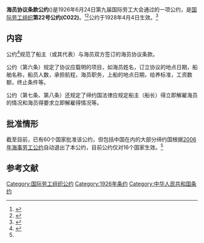 {{Infobox treaty
|name=1926年海员协议条款公约
|long_name=海员协议条款公约
|date_signed=1926年6月24日
|date_effective=1928年4月4日
|location_signed={{CHE}}[[日内瓦|日内瓦]]
|depositories=[[国际劳工局|国际劳工局]]局长
|languages=法语<br>
英语}}

'''海员协议条款公约'''({{Lang-en|Seamen's Articles of Agreement Convention}})是1926年6月24日第九届国际劳工大会通过的一项公约，是[[国际劳工组织|国际劳工组织]]'''第22号公约(C022)'''。<ref name=":0">{{Cite web|title=中华人民共和国-条约数据库|url=http://treaty.mfa.gov.cn/Treaty/web/detail1.jsp?objid=1531876000781|accessdate=2020-11-24|work=treaty.mfa.gov.cn|archive-date=2020-11-22|archive-url=https://web.archive.org/web/20201122120912/http://treaty.mfa.gov.cn/Treaty/web/detail1.jsp?objid=1531876000781|dead-url=no}}</ref><ref>{{Cite web|title=Convention C022 - Seamen's Articles of Agreement Convention, 1926 (No. 22)|url=https://www.ilo.org/dyn/normlex/en/f?p=NORMLEXPUB:12100:0::NO::P12100_INSTRUMENT_ID:312167|accessdate=2020-11-24|work=www.ilo.org|archive-date=2020-06-02|archive-url=https://web.archive.org/web/20200602174329/https://www.ilo.org/dyn/normlex/en/f?p=NORMLEXPUB:12100:0::NO::P12100_INSTRUMENT_ID:312167|dead-url=no}}</ref>公约于1928年4月4日生效。<ref name=":1">{{Cite web|title=Ratifications of ILO conventions: Ratifications by Convention|url=https://www.ilo.org/dyn/normlex/en/f?p=NORMLEXPUB:11300:0::NO::P11300_INSTRUMENT_ID:312167|accessdate=2020-11-25|work=www.ilo.org}}</ref>

== 内容 ==
公约<ref>{{Cite web|title=海员协议条款公约-中华人民共和国外交部文本|url=http://treaty.mfa.gov.cn/tykfiles/20180718/1531876000781.pdf|accessdate=|author=|date=|format=|publisher=|language=}}</ref>规范了船主（或其代表）与海员双方签订的海员协议条款。

公约（第六条）规定了协议应载明的项目，如海员姓名，订立协议的地点日期，船舶名称，船员人数，承担航程，海员职务，上船的地点日期，给养标准，工资数额，终止条件等。

公约（第七条、第八条）还规定了缔约国法律应规定船主（船长）得立即解雇海员的情况和海员得要求立即解雇得情况等。

== 批准情形 ==
截至目前，已有60个国家批准该公约，但包括中国在内的大部分缔约国根据[[海事劳工公约|2006年海事劳工公约]]自动退出了本公约，目前公约仅对16个国家生效。<ref name=":1" />

== 参考文献 ==
{{reflist}}

[[Category:国际劳工组织公约|Category:国际劳工组织公约]]
[[Category:1926年条约|Category:1926年条约]]
[[Category:中华人民共和国条约|Category:中华人民共和国条约]]
<references />